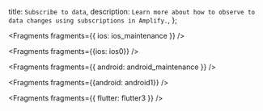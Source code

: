  title: `Subscribe to data`,
  description: `Learn more about how to observe to data changes using subscriptions in Amplify.`,
};


<Fragments fragments={{ ios: ios_maintenance }} />


<Fragments fragments={{ios: ios0}} />


<Fragments fragments={{ android: android_maintenance }} />


<Fragments fragments={{android: android1}} />


<Fragments fragments={{ flutter: flutter3 }} />
